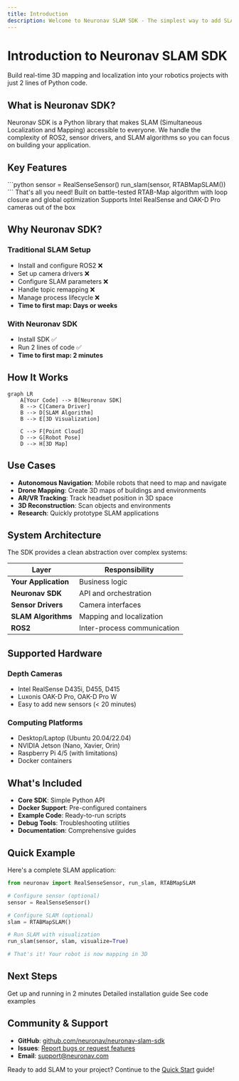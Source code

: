 ```yaml
---
title: Introduction
description: Welcome to Neuronav SLAM SDK - The simplest way to add SLAM to your robot
---
```


# Introduction to Neuronav SLAM SDK

Build real-time 3D mapping and localization into your robotics projects with just 2 lines of Python code.

## What is Neuronav SDK?

Neuronav SDK is a Python library that makes SLAM (Simultaneous Localization and Mapping) accessible to everyone. We handle the complexity of ROS2, sensor drivers, and SLAM algorithms so you can focus on building your application.

## Key Features

<CardGroup cols={3}>
  <Card title="2-Line Simplicity" icon="code">
    ```python
    sensor = RealSenseSensor()
    run_slam(sensor, RTABMapSLAM())
    ```
    That's all you need!
  </Card>

  <Card title="Production Ready" icon="rocket">
    Built on battle-tested RTAB-Map algorithm with loop closure and global optimization
  </Card>

  <Card title="Multiple Sensors" icon="camera">
    Supports Intel RealSense and OAK-D Pro cameras out of the box
  </Card>
</CardGroup>

## Why Neuronav SDK?

### Traditional SLAM Setup
- Install and configure ROS2 ❌
- Set up camera drivers ❌
- Configure SLAM parameters ❌
- Handle topic remapping ❌
- Manage process lifecycle ❌
- **Time to first map: Days or weeks**

### With Neuronav SDK
- Install SDK ✅
- Run 2 lines of code ✅
- **Time to first map: 2 minutes**

## How It Works

```mermaid
graph LR
    A[Your Code] --> B[Neuronav SDK]
    B --> C[Camera Driver]
    B --> D[SLAM Algorithm]
    B --> E[3D Visualization]

    C --> F[Point Cloud]
    D --> G[Robot Pose]
    D --> H[3D Map]
```

## Use Cases

- **Autonomous Navigation**: Mobile robots that need to map and navigate
- **Drone Mapping**: Create 3D maps of buildings and environments
- **AR/VR Tracking**: Track headset position in 3D space
- **3D Reconstruction**: Scan objects and environments
- **Research**: Quickly prototype SLAM applications

## System Architecture

The SDK provides a clean abstraction over complex systems:

| Layer | Responsibility |
|-------|---------------|
| **Your Application** | Business logic |
| **Neuronav SDK** | API and orchestration |
| **Sensor Drivers** | Camera interfaces |
| **SLAM Algorithms** | Mapping and localization |
| **ROS2** | Inter-process communication |

## Supported Hardware

### Depth Cameras
- Intel RealSense D435i, D455, D415
- Luxonis OAK-D Pro, OAK-D Pro W
- Easy to add new sensors (< 20 minutes)

### Computing Platforms
- Desktop/Laptop (Ubuntu 20.04/22.04)
- NVIDIA Jetson (Nano, Xavier, Orin)
- Raspberry Pi 4/5 (with limitations)
- Docker containers

## What's Included

- **Core SDK**: Simple Python API
- **Docker Support**: Pre-configured containers
- **Example Code**: Ready-to-run scripts
- **Debug Tools**: Troubleshooting utilities
- **Documentation**: Comprehensive guides

## Quick Example

Here's a complete SLAM application:

```python
from neuronav import RealSenseSensor, run_slam, RTABMapSLAM

# Configure sensor (optional)
sensor = RealSenseSensor()

# Configure SLAM (optional)
slam = RTABMapSLAM()

# Run SLAM with visualization
run_slam(sensor, slam, visualize=True)

# That's it! Your robot is now mapping in 3D
```

## Next Steps

<CardGroup cols={2}>
  <Card title="Quick Start" icon="play" href="/getting-started/quickstart">
    Get up and running in 2 minutes
  </Card>

  <Card title="Installation" icon="download" href="/getting-started/installation">
    Detailed installation guide
  </Card>

  <Card title="Examples" icon="code" href="/examples/basic-slam">
    See code examples
  </Card>
</CardGroup>

## Community & Support

- **GitHub**: [github.com/neuronav/neuronav-slam-sdk](https://github.com/neuronav/neuronav-slam-sdk)
- **Issues**: [Report bugs or request features](https://github.com/neuronav/neuronav-slam-sdk/issues)
- **Email**: support@neuronav.com

Ready to add SLAM to your project? Continue to the [Quick Start](/getting-started/quickstart) guide!